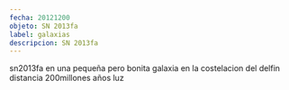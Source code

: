```yaml
---
fecha: 20121200
objeto: SN 2013fa
label: galaxias
descripcion: SN 2013fa
---
```


<Imagen src="https://astroccd.files.wordpress.com/2012/12/2013fa-2013-09-10-u.jpg" />

sn2013fa en una pequeña pero bonita galaxia en la costelacion del delfin distancia 200millones años luz